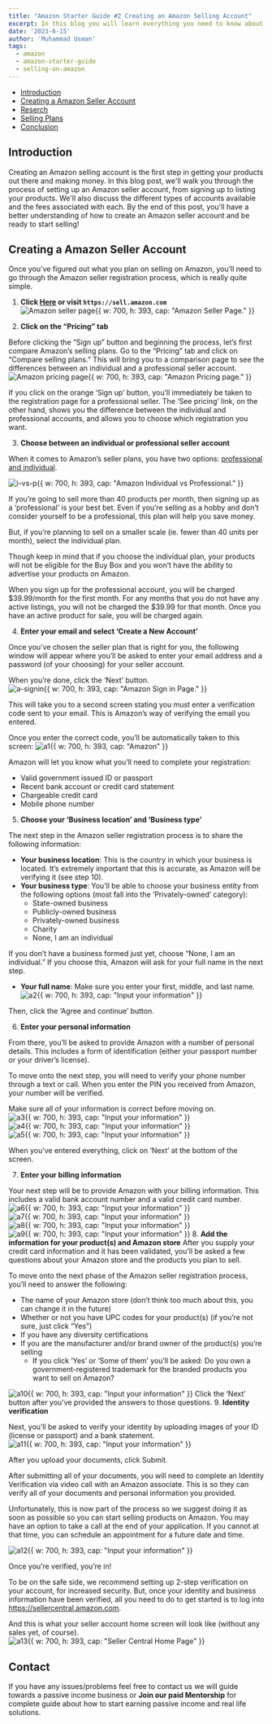 ```yaml
---
title: "Amazon Starter Guide #2 Creating an Amazon Selling Account"
excerpt: In this blog you will learn everything you need to know about creating a new Amazon account.
date: '2023-6-15'
author: 'Muhammad Usman'
tags:
  - amazon
  - amazon-starter-guide
  - selling-on-amazon
---
```


<TableOfContents>

- [Introduction](#introduction)
- [Creating a Amazon Seller Account](#creating-a-amazon-seller-account)
- [Reserch](#research)
- [Selling Plans](#selling-plans)
- [Conclusion](#conclusion)

</TableOfContents>

## Introduction

Creating an Amazon selling account is the first step in getting your products out there and making money. In this blog post, we'll walk you through the process of setting up an Amazon seller account, from signing up to listing your products. We'll also discuss the different types of accounts available and the fees associated with each. By the end of this post, you'll have a better understanding of how to create an Amazon seller account and be ready to start selling!

## Creating a Amazon Seller Account

Once you’ve figured out what you plan on selling on Amazon, you’ll need to go through the Amazon seller registration process, which is really quite simple.

1. **Click [Here](https://sell.amazon.com) or visit `https://sell.amazon.com`**
![Amazon seller page{{ w: 700, h: 393, cap: "Amazon Seller Page." }}](/images/amazon-starter-guide/amazon-seller-page.webp)

2. **Click on the “Pricing” tab**

Before clicking the “Sign up” button and beginning the process, let’s first compare Amazon’s selling plans. Go to the “Pricing” tab and click on “Compare selling plans.” This will bring you to a comparison page to see the differences between an individual and a professional seller account.  
![Amazon pricing page{{ w: 700, h: 393, cap: "Amazon Pricing page." }}](/images/amazon-starter-guide/amazon-pricing.webp)

<Callout type="note">

If you click on the orange ‘Sign up’ button, you’ll immediately be taken to the registration page for a professional seller. The ‘See pricing’ link, on the other hand, shows you the difference between the individual and professional accounts, and allows you to choose which registration you want.

</Callout>

3. **Choose between an individual or professional seller account**

When it comes to Amazon’s seller plans, you have two options: [professional and individual](https://shop-tegic.com/posts/amazon-starter-guide/individual-vs-professional).

![i-vs-p{{ w: 700, h: 393, cap: "Amazon Individual vs Professional." }}](/images/amazon-starter-guide/i-vs-p.webp)

If you’re going to sell more than 40 products per month, then signing up as a ‘professional’ is your best bet. Even if you’re selling as a hobby and don’t consider yourself to be a professional, this plan will help you save money. 

But, if you’re planning to sell on a smaller scale (ie. fewer than 40 units per month), select the individual plan.

Though keep in mind that if you choose the individual plan, your products will not be eligible for the Buy Box and you won’t have the ability to advertise your products on Amazon. 

<Callout type="note">

When you sign up for the professional account, you will be charged $39.99/month for the first month. For any months that you do not have any active listings, you will not be charged the $39.99 for that month. Once you have an active product for sale, you will be charged again.

</Callout>

4. **Enter your email and select ‘Create a New Account’**

Once you’ve chosen the seller plan that is right for you, the following window will appear where you’ll be asked to enter your email address and a password (of your choosing) for your seller account.

When you’re done, click the ‘Next’ button.
![a-signin{{ w: 700, h: 393, cap: "Amazon Sign in Page." }}](/images/amazon-starter-guide/a-signin.webp)

This will take you to a second screen stating you must enter a verification code sent to your email. This is Amazon’s way of verifying the email you entered.

Once you enter the correct code, you’ll be automatically taken to this screen:
![a1{{ w: 700, h: 393, cap: "Amazon" }}](/images/amazon-starter-guide/a1.webp)

Amazon will let you know what you’ll need to complete your registration:

 - Valid government issued ID or passport
 - Recent bank account or credit card statement 
 - Chargeable credit card 
 - Mobile phone number

5. **Choose your ‘Business location’ and ‘Business type’**

The next step in the Amazon seller registration process is to share the following information:
  * **Your business location**: This is the country in which your business is located. It’s extremely important that this is accurate, as Amazon will be verifying it (see step 10).
  * **Your business type**: You’ll be able to choose your business entity from the following options (most fall into the ‘Privately-owned’ category):
      * State-owned business
      * Publicly-owned business
      * Privately-owned business
      * Charity
      * None, I am an individual

If you don’t have a business formed just yet, choose “None, I am an individual.” If you choose this, Amazon will ask for your full name in the next step.

  * **Your full name**: Make sure you enter your first, middle, and last name.
![a2{{ w: 700, h: 393, cap: "Input your information" }}](/images/amazon-starter-guide/a2.webp)

Then, click the ‘Agree and continue’ button.

6. **Enter your personal information**

From there, you’ll be asked to provide Amazon with a number of personal details. This includes a form of identification (either your passport number or your driver’s license).

To move onto the next step, you will need to verify your phone number through a text or call. When you enter the PIN you received from Amazon, your number will be verified.  

Make sure all of your information is correct before moving on.
![a3{{ w: 700, h: 393, cap: "Input your information" }}](/images/amazon-starter-guide/a3.webp)
![a4{{ w: 700, h: 393, cap: "Input your information" }}](/images/amazon-starter-guide/a4.webp)
![a5{{ w: 700, h: 393, cap: "Input your information" }}](/images/amazon-starter-guide/a5.webp)

When you’ve entered everything, click on ‘Next’ at the bottom of the screen.

7. **Enter your billing information**

Your next step will be to provide Amazon with your billing information. This includes a valid bank account number and a valid credit card number. 
![a6{{ w: 700, h: 393, cap: "Input your information" }}](/images/amazon-starter-guide/a6.webp)
![a7{{ w: 700, h: 393, cap: "Input your information" }}](/images/amazon-starter-guide/a7.webp)
![a8{{ w: 700, h: 393, cap: "Input your information" }}](/images/amazon-starter-guide/a8.webp)
![a9{{ w: 700, h: 393, cap: "Input your information" }}](/images/amazon-starter-guide/a9.webp)
8. **Add the information for your product(s) and Amazon store**
After you supply your credit card information and it has been validated, you’ll be asked a few questions about your Amazon store and the products you plan to sell.

To move onto the next phase of the Amazon seller registration process, you’ll need to answer the following:

  * The name of your Amazon store (don’t think too much about this, you can change it in the future)
  * Whether or not you have UPC codes for your product(s) (if you’re not sure, just click “Yes”)
  * If you have any diversity certifications
  * If you are the manufacturer and/or brand owner of the product(s) you’re selling
    *  If you click ‘Yes’ or ‘Some of them’ you’ll be asked: Do you own a government-registered trademark for the branded products you want to sell on Amazon?

![a10{{ w: 700, h: 393, cap: "Input your information" }}](/images/amazon-starter-guide/a10.webp)
Click the ‘Next’ button after you’ve provided the answers to those questions. 
9. **Identity verification**

Next, you’ll be asked to verify your identity by uploading images of your ID (license or passport) and a bank statement.
![a11{{ w: 700, h: 393, cap: "Input your information" }}](/images/amazon-starter-guide/a11.webp)

After you upload your documents, click Submit.

After submitting all of your documents, you will need to complete an Identity Verification via video call with an Amazon associate. This is so they can verify all of your documents and personal information you provided. 

Unfortunately, this is now part of the process so we suggest doing it as soon as possible so you can start selling products on Amazon. You may have an option to take a call at the end of your application. If you cannot at that time, you can schedule an appointment for a future date and time.

![a12{{ w: 700, h: 393, cap: "Input your information" }}](/images/amazon-starter-guide/a12.webp)

Once you’re verified, you’re in!

To be on the safe side, we recommend setting up 2-step verification on your account, for increased security. But, once your identity and business information have been verified, all you need to do to get started is to log into https://sellercentral.amazon.com. 

And this is what your seller account home screen will look like (without any sales yet, of course).
![a13{{ w: 700, h: 393, cap: "Seller Central Home Page" }}](/images/amazon-starter-guide/a13.webp)

## Contact

If you have any issues/problems feel free to contact us we will guide towards a passive income business or **Join our paid Mentorship** for complete guide about how to start earning passive income and real life solutions.